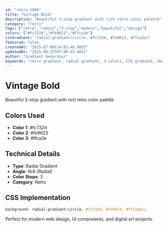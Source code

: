 ```yaml
---
id: "retro-1066"
title: "Vintage Bold"
description: "Beautiful 3-stop gradient with rich retro color palette"
category: "retro"
tags: ["retro","radial","3-stop","modern","beautiful","design"]
colors: ["#fc732d","#fe9623","#ffca3e"]
cssGradient: "radial-gradient(circle, #fc732d, #fe9623, #ffca3e)"
featured: false
createdAt: "2025-07-08T14:03:40.903Z"
updatedAt: "2025-08-25T07:08:43.401Z"
author: "Gradient Generator"
keywords: "retro gradient, radial gradient, 3 colors, CSS gradient, design, #fc732d, #fe9623, #ffca3e"
---
```


# Vintage Bold

Beautiful 3-stop gradient with rich retro color palette

## Colors Used
- **Color 1**: #fc732d
- **Color 2**: #fe9623
- **Color 3**: #ffca3e

## Technical Details
- **Type**: Radial Gradient
- **Angle**: N/A (Radial)
- **Color Stops**: 3
- **Category**: Retro

## CSS Implementation
```css
background: radial-gradient(circle, #fc732d, #fe9623, #ffca3e);
```

Perfect for modern web design, UI components, and digital art projects.
